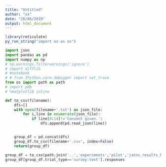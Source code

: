 ```yaml
---
title: "Untitled"
author: "xx"
date: "28/06/2019"
output: html_document
---
```


```r
library(reticulate)
py_run_string("import os as os")
```

```python
import json
import pandas as pd
import numpy as np
# np.warnings.filterwarnings('ignore')
# import difflib
# #notebook 
# # from IPython.core.debugger import set_trace
from os import path as path
# import pdb
# %matplotlib inline
```

```python
def to_csv(filename):
    dfs=[]
    with open(filename+'.txt') as json_file:
        for i,line in enumerate(json_file):
            if line[0:14]!='Consent given.':
                dfs.append(pd.read_json(line))
            

    group_df = pd.concat(dfs)
    group_df.to_csv(filename+'.csv', index=False)
    return(group_df)
    
group_df = to_csv(path.join('..','experiments','pilot','jatos_results_batch1'))
group_df[group_df.trial_type=='survey-text'].responses
```